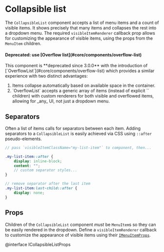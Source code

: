 # Collapsible list

The `CollapsibleList` component accepts a list of menu items and a count of
visible items. It shows precisely that many items and collapses the rest into a
dropdown menu. The required `visibleItemRenderer` callback prop allows for
customizing the appearance of visible items, using the props from the `MenuItem`
children.

<div class="@ns-callout @ns-intent-danger @ns-icon-error">
    <h4 class="@ns-heading">Deprecated: use [Overflow list](#core/components/overflow-list)</h4>
    This component is **deprecated since 3.0.0** with the introduction of
    [`OverflowList`](#core/components/overflow-list) which provides a similar
    experience with two distinct advantages:
    <ol>
        <li>Items collapse automatically based on available space in the container.</li>
        <li>
            `OverflowList` accepts a generic array of items (instead of explicit
            `<MenuItem>` children) with custom renderers for both visible and overflowed
            items, allowing for _any_ UI, not just a dropdown menu.
        </li>
    </ol>
</div>


<CollapsibleListExample />

## Separators

Often a list of items calls for separators between each item.
Adding separators to a `CollapsibleList` is easily achieved via CSS using `::after` pseudo-elements.

```css.scss
// pass `visibleItemClassName="my-list-item"` to component, then...

.my-list-item::after {
    display: inline-block;
    content: "";
    // custom separator styles...
}

// remove separator after the last item
.my-list-item:last-child::after {
    display: none;
}
```

## Props

Children of the `CollapsibleList` component _must_ be `MenuItem`s so they can be easily rendered
in the dropdown. Define a `visibleItemRenderer` callback to customize the appearance of visible
items using their [`IMenuItemProps`](#core/components/menu.menu-item).

@interface ICollapsibleListProps
